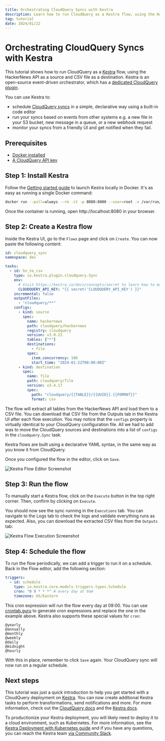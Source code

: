 ```yaml
---
title: Orchestrating CloudQuery Syncs with Kestra
description: Learn how to run CloudQuery as a Kestra flow, using the HackerNews API as a source and CSV file as a destination.
tag: tutorial
date: 2024/01/22
---
```


# Orchestrating CloudQuery Syncs with Kestra

This tutorial shows how to run CloudQuery as a [Kestra](https://kestra.io/) flow, using the HackerNews API as a source and CSV file as a destination. Kestra is an open-source event-driven orchestrator, which has a [dedicated CloudQuery plugin](https://kestra.io/plugins/plugin-cloudquery).

You can use Kestra to: 
- schedule [CloudQuery syncs](https://kestra.io/plugins/tasks/io.kestra.plugin.cloudquery.Sync) in a simple, declarative way using a built-in code editor
- run your syncs based on events from other systems e.g. a new file in your S3 bucket, new message in a queue, or a new webhook request
- monitor your syncs from a friendly UI and get notified when they fail.

## Prerequisites

- [Docker installed](https://docs.docker.com/get-docker/)
- [A CloudQuery API key](/docs/deployment/generate-api-key)

## Step 1: Install Kestra

Follow the [Getting started guide](https://kestra.io/docs/getting-started) to launch Kestra locally in Docker. It's as easy as running a single Docker command:

```bash
docker run --pull=always --rm -it -p 8080:8080 --user=root -v /var/run/docker.sock:/var/run/docker.sock -v /tmp:/tmp kestra/kestra:latest-full server local
```

Once the container is running, open http://localhost:8080 in your browser.  


## Step 2: Create a Kestra flow

Inside the Kestra UI, go to the `Flows` page and click on `Create`. You can now paste the following content:

```yaml copy
id: cloudquery_sync
namespace: dev

tasks:
  - id: hn_to_csv
    type: io.kestra.plugin.cloudquery.Sync
    env:
      # Visit https://kestra.io/docs/concepts/secret to learn how to manage secrets in Kestra
      CLOUDQUERY_API_KEY: "{{ secret('CLOUDQUERY_API_KEY') }}"
    incremental: false
    outputFiles:
      - "cloudquery/**"
    configs:
      - kind: source
        spec:
          name: hackernews
          path: cloudquery/hackernews
          registry: cloudquery
          version: v3.0.21
          tables: ["*"]
          destinations:
            - file
          spec:
            item_concurrency: 100
            start_time: "2024-01-22T00:00:00Z"
      - kind: destination
        spec:
          name: file
          path: cloudquery/file
          version: v3.4.17
          spec:
            path: "cloudquery/{{TABLE}}/{{UUID}}.{{FORMAT}}"
            format: csv
```

The flow will extract all tables from the HackerNews API and load them to a CSV file. You can download that CSV file from the Outputs tab in the Kestra UI after each flow execution. You may notice that the `configs` property is virtually identical to your CloudQuery configuration file. All we had to add was to move the CloudQuery sources and destinations into a list of `configs` in the `cloudquery.Sync` task.


<Callout type="info">
Kestra flows are built using a declarative YAML syntax, in the same way as you know it from CloudQuery.
</Callout>

Once you configured the flow in the editor, click on `Save`.

![Kestra Flow Editor Screenshot](/images/docs/deployment/kestra-flow.png)


## Step 3: Run the flow

To manually start a Kestra flow, click on the `Execute` button in the top right corner. Then, confirm by clicking on `Execute`.

You should now see the sync running in the `Executions` tab. You can navigate to the Logs tab to check the logs and validate everything runs as expected. Also, you can download the extracted CSV files from the `Outputs` tab:

![Kestra Flow Execution Screenshot](/images/docs/deployment/kestra-execution.png)

## Step 4: Schedule the flow

To run the flow periodically, we can add a trigger to run it on a schedule. Back in the Flow editor, add the following section:

```yaml copy
triggers:
  - id: schedule
    type: io.kestra.core.models.triggers.types.Schedule
    cron: "0 9 * * *" # every day at 9am
    timezone: US/Eastern
```

This cron expression will run the flow every day at 09:00. You can use [crontab.guru](https://crontab.guru/) to generate cron expressions and replace the one in the example above. Kestra also supports these special values for `cron`:

```text
@yearly
@annually
@monthly
@weekly
@daily
@midnight
@hourly
```

With this in place, remember to click `Save` again. Your CloudQuery sync will now run on a regular schedule.

## Next steps

This tutorial was just a quick introduction to help you get started with a CloudQuery deployment on [Kestra](https://kestra.io/). You can now create additional Kestra tasks to perform transformations, send notifications and more. For more information, check out the [CloudQuery docs](/docs) and the [Kestra docs](https://kestra.io/docs/). 

To productionize your Kestra deployment, you will likely need to deploy it to a cloud environment, such as Kubernetes. For more information, see the [Kestra Deployment with Kubernetes guide](https://kestra.io/docs/installation/kubernetes) and if you have any questions, you can reach the Kestra team [via Community Slack](https://kestra.io/slack).
